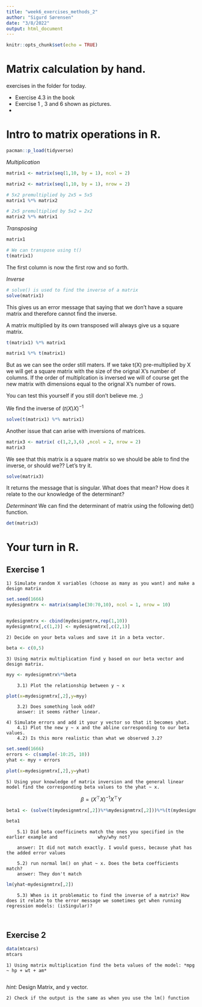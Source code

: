 ```yaml
---
title: "week6_exercises_methods_2"
author: "Sigurd Sørensen"
date: "3/8/2022"
output: html_document
---
```


```r
knitr::opts_chunk$set(echo = TRUE)
```


# Matrix calculation by hand. 
exercises in the folder for today. 

 - Exercise 4.3 in the book
 - Exercise 1 , 3 and 6 shown as pictures. 
 - 

# Intro to matrix operations in R.

```r
pacman::p_load(tidyverse)
```

*Multiplication*
```r
matrix1 <- matrix(seq(1,10, by = 1), ncol = 2)

matrix2 <- matrix(seq(1,10, by = 1), nrow = 2)

# 5x2 premultiplied by 2x5 = 5x5
matrix1 %*% matrix2

# 2x5 premultiplied by 5x2 = 2x2 
matrix2 %*% matrix1
```

*Transposing*
```r
matrix1

# We can transpose using t()
t(matrix1)
```
The first column is now the first row and so forth. 


*Inverse*
```r
# solve() is used to find the inverse of a matrix
solve(matrix1)
```
This gives us an error message that saying that we don't have a square matrix and therefore cannot find the inverse. 

A matrix multiplied by its own transposed will always give us a square matrix. 
```r
t(matrix1) %*% matrix1
```

```r
matrix1 %*% t(matrix1)
```
But as we can see the order still maters. If we take t(X) pre-multiplied by X we will get a square matrix with the size of the orignal X's number of columns. If the order of multiplcation is inversed we will of course get the new matrix with dimensions equal 
to the orignal X's number of rows.

You can test this yourself if you still don't believe me. ;) 


We find the inverse of $(t(X)X)^{-1}$
```r
solve(t(matrix1) %*% matrix1)
```


Another issue that can arise with inversions of matrices. 
```r
matrix3 <- matrix( c(1,2,3,6) ,ncol = 2, nrow = 2)
matrix3
```
We see that this matrix is a square matrix so we should be able to find the inverse,
or should we?? Let's try it. 

```r
solve(matrix3)
```
It returns the message that is singular. What does that mean? How does it relate to the 
our knowledge of the determinant? 

*Determinant*
We can find the determinant of matrix using the following det() function. 
```r
det(matrix3)
```


# Your turn in R. 

## Exercise 1

    1) Simulate random X variables (choose as many as you want) and make a design matrix
    
```r
set.seed(1666)
mydesignmtrx <- matrix(sample(30:70,10), ncol = 1, nrow = 10)


mydesignmtrx <- cbind(mydesignmtrx,rep(1,10))
mydesignmtrx[,c(1,2)] <- mydesignmtrx[,c(2,1)]

```
    
    
    2) Decide on your beta values and save it in a beta vector.
```r
beta <- c(0,5)

```
    

    3) Using matrix multiplication find y based on our beta vector and design matrix. 
```r
myy <- mydesignmtrx%*%beta
```
    
        3.1) Plot the relationship between y ~ x
```r
plot(x=mydesignmtrx[,2],y=myy)
```
        
        3.2) Does something look odd?
        answer: it seems rather linear.
        
    4) Simulate errors and add it your y vector so that it becomes yhat. 
        4.1) Plot the new y ~ x and the abline corresponding to our beta values. 
        4.2) Is this more realistic than what we observed 3.2? 
```r
set.seed(1666)
errors <- c(sample(-10:25, 10))
yhat <- myy + errors

plot(x=mydesignmtrx[,2],y=yhat)

```
        
    
    5) Using your knowledge of matrix inversion and the general linear model find the corresponding beta values to the yhat ~ x.
  $$
  \beta = (X^\top X) ^{-1} X^\top Y
  $$
```r

beta1 <- (solve(t(mydesignmtrx[,2])%*%mydesignmtrx[,2]))%*%(t(mydesignmtrx[,2])%*%yhat)

beta1
```
    
        5.1) Did beta coefficinets match the ones you specified in the earlier example and               why/why not? 
        
        answer: It did not match exactly. I would guess, because yhat has the added error values
        
        5.2) run normal lm() on yhat ~ x. Does the beta coefficients match? 
        answer: They don't match
```r
lm(yhat~mydesignmtrx[,2])
```
        
        5.3) When is it problematic to find the inverse of a matrix? How does it relate to the error message we sometimes get when running regression models: (isSingular)? 
        
        

## Exercise 2
```r
data(mtcars)
mtcars
```

    1) Using matrix multiplication find the beta values of the model: *mpg ~ hp + wt + am*

```r

```
*hint:* Design Matrix, and y vector. 

    2) Check if the output is the same as when you use the lm() function




